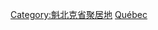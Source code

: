 {{Commonscat|Cities and towns in Quebec}}

[[Category:魁北克省聚居地|Category:魁北克省聚居地]]
[[Category:加拿大各地自治市鎮|Québec]]